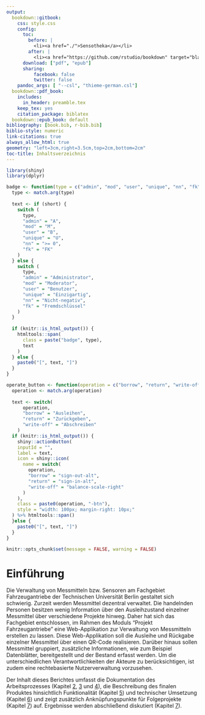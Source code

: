 ```yaml
---
output:
  bookdown::gitbook:
    css: style.css
    config:
      toc:
        before: |
          <li><a href="./">Sensotheka</a></li>
        after: |
          <li><a href="https://github.com/rstudio/bookdown" target="blank">Published with bookdown</a></li>
      download: ["pdf", "epub"]
      sharing:
          facebook: false
          twitter: false
    pandoc_args: [ "--csl", "thieme-german.csl"]
  bookdown::pdf_book:
    includes:
      in_header: preamble.tex
    keep_tex: yes
    citation_package: biblatex
  bookdown::epub_book: default
bibliography: [book.bib, r-bib.bib]
biblio-style: numeric
link-citations: true
always_allow_html: true
geometry: "left=3cm,right=3.5cm,top=2cm,bottom=2cm"
toc-title: Inhaltsverzeichnis
---
```


\renewcommand{\figurename}{Abbildung}
\renewcommand{\tablename}{Tabelle}
\renewcommand{\listfigurename}{Abbildungsverzeichnis}
\renewcommand{\listtablename}{Tabellenverzeichnis}
\renewcommand{\refname}{Literaturverzeichnis}

\pagenumbering{Roman}

\newpage{}

\listoffigures
\addcontentsline{toc}{section}{Abbildungsverzeichnis}

\newpage{}

\listoftables
\addcontentsline{toc}{section}{Tabellenverzeichnis}

\newpage{}

\pagenumbering{arabic}

```r
library(shiny)
library(dplyr)

badge <- function(type = c("admin", "mod", "user", "unique", "nn", "fk"), short = FALSE) {
  type <- match.arg(type)
  
  text <- if (short) {
    switch (
      type,
      "admin" = "A",
      "mod" = "M",
      "user" = "B",
      "unique" = "U",
      "nn" = ">= 0",
      "fk" = "FK"
    )
  } else {
    switch (
      type,
      "admin" = "Administrator",
      "mod" = "Moderator",
      "user" = "Benutzer",
      "unique" = "Einzigartig",
      "nn" = "Nicht-negativ",
      "fk" = "Fremdschlüssel"
    )
  }
  
  if (knitr::is_html_output()) {
    htmltools::span(
      class = paste("badge", type),
      text
    )
  } else {
    paste0("[", text, "]")
  }
}

operate_button <- function(operation = c("borrow", "return", "write-off")) {
  operation <- match.arg(operation)
  
  text <- switch(
      operation,
      "borrow" = "Ausleihen",
      "return" = "Zurückgeben",
      "write-off" = "Abschreiben"
    )
  if (knitr::is_html_output()) {
    shiny::actionButton(
    inputId = "",
    label = text,
    icon = shiny::icon(
      name = switch(
        operation,
        "borrow" = "sign-out-alt",
        "return" = "sign-in-alt",
        "write-off" = "balance-scale-right"
      )
    ),
    class = paste0(operation, "-btn"),
    style = "width: 100px; margin-right: 10px;"
  ) %>% htmltools::span()
  }else {
    paste0("[", text, "]")
  }
}

knitr::opts_chunk$set(message = FALSE, warning = FALSE)
```

# Einführung {#introduction}

Die Verwaltung von Messmitteln bzw. Sensoren am Fachgebiet Fahrzeugantriebe der Technischen Universität Berlin gestaltet sich schwierig. Zurzeit werden Messmittel dezentral verwaltet. Die handelnden Personen besitzen wenig Information über den Ausleihzustand einzelner Messmittel über verschiedene Projekte hinweg. Daher hat sich das Fachgebiet entschlossen, im Rahmen des Moduls "Projekt Fahrzeugantriebe" eine Web-Applikation zur Verwaltung von Messmitteln erstellen zu lassen. Diese Web-Applikation soll die Ausleihe und Rückgabe einzelner Messmittel über einen QR-Code realisieren. Darüber hinaus sollen Messmittel gruppiert, zusätzliche Informationen, wie zum Beispiel Datenblätter, bereitgestellt und der Bestand erfasst werden. Um die unterschiedlichen Verantwortlichkeiten der Akteure zu berücksichtigen, ist zudem eine rechtebasierte Nutzerverwaltung vorzusehen.

Der Inhalt dieses Berichtes umfasst die Dokumentation des Arbeitsprozesses (Kapitel [2](#requirements), [3](#tech-stack) und [4](#workflow)), die Beschreibung des finalen Produktes hinsichtlich Funktionalität (Kapitel [5](#user-guide)) und technischer Umsetzung (Kapitel [6](#technical-guide)) und zeigt zusätzlich Anknüpfungspunkte für Folgeprojekte (Kapitel [7](#discussion)) auf. Ergebnisse werden abschließend diskutiert (Kapitel [7](#discussion)).
